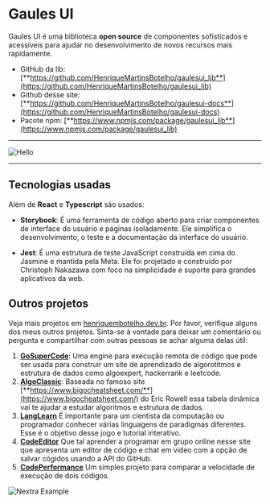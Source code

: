
# Gaules UI

Gaules UI é uma biblioteca **open source** de componentes sofisticados e acessíveis para ajudar no desenvolvimento de novos recursos mais rapidamente.

- GitHub da lib: [**https://github.com/HenriqueMartinsBotelho/gaulesui_lib**](https://github.com/HenriqueMartinsBotelho/gaulesui_lib)
- Github desse site: [**https://github.com/HenriqueMartinsBotelho/gaulesui-docs**](https://github.com/HenriqueMartinsBotelho/gaulesui-docs)
- Pacote npm: [**https://www.npmjs.com/package/gaulesui_lib**](https://www.npmjs.com/package/gaulesui_lib)

---

<Image src="/code1.PNG" alt="Hello" width={1007} height={561} />

---

## Tecnologias usadas

Além de **React** e **Typescript** são usados:

- **Storybook**: É uma ferramenta de código aberto para criar componentes de interface do usuário e páginas isoladamente.
  Ele simplifica o desenvolvimento, o teste e a documentação da interface do usuário.

- **Jest**: É uma estrutura de teste JavaScript construída em cima do Jasmine e mantida pela Meta.
  Ele foi projetado e construído por Christoph Nakazawa com foco na simplicidade e suporte para grandes aplicativos da web.

## Outros projetos

Veja mais projetos em [henriquembotelho.dev.br](henriquembotelho.dev.br).
Por favor, verifique alguns dos meus outros projetos. Sinta-se à vontade para deixar um comentário ou pergunta e compartilhar com outras pessoas se achar alguma delas útil:

1. [**GoSuperCode**](https://gosupercode.vercel.app/): Uma engine para execução remota de código que pode ser usada para construir um site de aprendizado de
   algorotitmos e estrutura de dados como algoexpert, hackerrank e leetcode.
2. [**AlgoClassic**](https://algoclassic2.vercel.app/): Baseada no famoso site
   [**https://www.bigocheatsheet.com/**](https://www.bigocheatsheet.com/) do Eric Rowell essa tabela dinâmica vai te ajudar a estudar algoritmos e estrutura de dados.
3. [**LangLearn**](https://langlearn-bice.vercel.app/) É importante para um cientista da computação ou programador conhecer várias linguagens de paradigmas diferentes. Esse é o objetivo desse jogo e tutorial interativo.
4. [**CodeEditor**](https://codeeditor-rose.vercel.app/) Que tal aprender a programar em grupo online nesse site que apresenta um editor de código e chat em vídeo com a opção de salvar cógidos usando a API do GitHub.
5. [**CodePerformance**](https://github.com/HenriqueMartinsBotelho/code_performance) Um simples projeto para comparar a velocidade de execução de dois códigos.

<Bleed>![Nextra Example](../public/gaules_logo.png)</Bleed>
